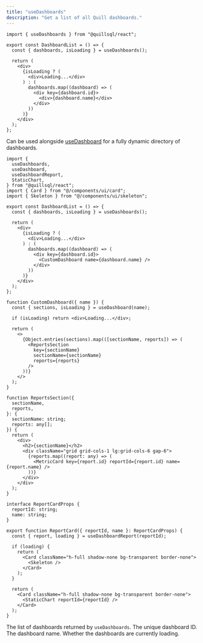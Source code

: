 ```yaml
---
title: "useDashboards"
description: "Get a list of all Quill dashboards."
---
```


```tsx
import { useDashboards } from "@quillsql/react";

export const DashboardList = () => {
  const { dashboards, isLoading } = useDashboards();

  return (
    <div>
      {isLoading ? (
        <div>Loading...</div>
      ) : (
        dashboards.map((dashboard) => (
          <div key={dashboard.id}>
            <div>{dashboard.name}</div>
          </div>
        ))
      )}
    </div>
  );
};
```

Can be used alongside [useDashboard](/react/use-dashboard-report) for a fully dynamic directory of dashboards.

```tsx
import {
  useDashboards,
  useDashboard,
  useDashboardReport,
  StaticChart,
} from "@quillsql/react";
import { Card } from "@/components/ui/card";
import { Skeleton } from "@/components/ui/skeleton";

export const DashboardList = () => {
  const { dashboards, isLoading } = useDashboards();

  return (
    <div>
      {isLoading ? (
        <div>Loading...</div>
      ) : (
        dashboards.map((dashboard) => (
          <div key={dashboard.id}>
            <CustomDashboard name={dashboard.name} />
          </div>
        ))
      )}
    </div>
  );
};

function CustomDashboard({ name }) {
  const { sections, isLoading } = useDashboard(name);

  if (isLoading) return <div>Loading...</div>;

  return (
    <>
      {Object.entries(sections).map(([sectionName, reports]) => (
        <ReportsSection
          key={sectionName}
          sectionName={sectionName}
          reports={reports}
        />
      ))}
    </>
  );
}

function ReportsSection({
  sectionName,
  reports,
}: {
  sectionName: string;
  reports: any[];
}) {
  return (
    <div>
      <h2>{sectionName}</h2>
      <div className="grid grid-cols-1 lg:grid-cols-6 gap-6">
        {reports.map((report: any) => (
          <MetricCard key={report.id} reportId={report.id} name={report.name} />
        ))}
      </div>
    </div>
  );
}

interface ReportCardProps {
  reportId: string;
  name: string;
}

export function ReportCard({ reportId, name }: ReportCardProps) {
  const { report, loading } = useDashboardReport(reportId);

  if (loading) {
    return (
      <Card className="h-full shadow-none bg-transparent border-none">
        <Skeleton />
      </Card>
    );
  }

  return (
    <Card className="h-full shadow-none bg-transparent border-none">
      <StaticChart reportId={reportId} />
    </Card>
  );
}
```

<ParamField path="dashboards" type="Dashboard[] | null">
  The list of dashboards returned by <code>useDashboards</code>.
  <Expandable title="Dashboard type">
    <ResponseField name="id" type="string" required>
      The unique dashboard ID.
    </ResponseField>
    <ResponseField name="name" type="string" required>
      The dashboard name.
    </ResponseField>
  </Expandable>
</ParamField>

<ParamField path="isLoading" type="boolean">
  Whether the dashboards are currently loading.
</ParamField>
